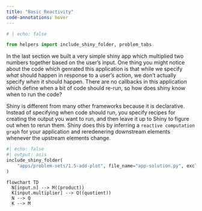 ```yaml
---
title: "Basic Reactivity"
code-annotations: hover
---
```


```python
# | echo: false

from helpers import include_shiny_folder, problem_tabs

```

In the last section we built a very simple shiny app which multiplied two numbers together based on the user's input.
One thing you might notice about the code which genrated this application is that while we specify _what_ should happen in response to a user's action, we don't actually specify _when_ it should happen. 
There are no callbacks in this application which define when a bit of code should re-run, so how does shiny know when to run the code?

Shiny is different from many other frameworks because it is declarative. 
Instead of specifying when code should run, you specify recipes for creating the output you want to run, and then leave it up to Shiny to figure out when to rerun them. 
Shiny does this by inferring a `reactive computation graph` for your application and reredenering downstream elements whenever the upstream elements change. 


:::: {.grid .column-screen-inset}
::: {.g-col-12 .g-col-md-9}
```python
#| echo: false
#| output: asis  
include_shiny_folder(
    "apps/problem-sets/1.5-add-plot", file_name="app-solution.py", exclusions=["app.py"]
)
```
:::

::: {.g-col-12 .g-col-md-3 #vcenter}
```mermaid
flowchart TD
  N[input.n] --> M((product))
  K[input.multiplier] --> Q((quotient))
  N --> Q
  K --> M
```
:::
::::


